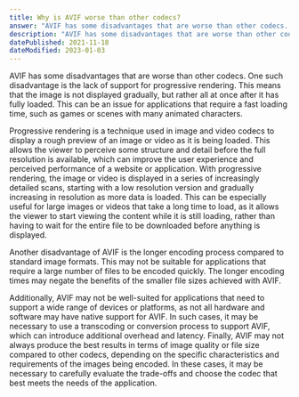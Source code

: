 ```yaml
---
title: Why is AVIF worse than other codecs?
answer: "AVIF has some disadvantages that are worse than other codecs. AVIF supports no progressive rendering. Also, compared to standard image formats, the encoding process takes much longer. Therefore, it may not work with applications that need a large number of files to be encoded quickly (e.g., games or scenes with many animated characters). The longer encoding times may negate the greater savings in file size."
description: "AVIF has some disadvantages that are worse than other codecs. AVIF supports no progressive rendering. Also, compared to standard image formats, the encoding process takes much longer. Therefore, it may not work with applications that need a large number of files to be encoded quickly (e.g., games or scenes with many animated characters). The longer encoding times may negate the greater savings in file size."
datePublished: 2021-11-18
dateModified: 2023-01-03
---
```


AVIF has some disadvantages that are worse than other codecs. One such disadvantage is the lack of support for progressive rendering. This means that the image is not displayed gradually, but rather all at once after it has fully loaded. This can be an issue for applications that require a fast loading time, such as games or scenes with many animated characters.

Progressive rendering is a technique used in image and video codecs to display a rough preview of an image or video as it is being loaded. This allows the viewer to perceive some structure and detail before the full resolution is available, which can improve the user experience and perceived performance of a website or application. With progressive rendering, the image or video is displayed in a series of increasingly detailed scans, starting with a low resolution version and gradually increasing in resolution as more data is loaded. This can be especially useful for large images or videos that take a long time to load, as it allows the viewer to start viewing the content while it is still loading, rather than having to wait for the entire file to be downloaded before anything is displayed.

Another disadvantage of AVIF is the longer encoding process compared to standard image formats. This may not be suitable for applications that require a large number of files to be encoded quickly. The longer encoding times may negate the benefits of the smaller file sizes achieved with AVIF.

Additionally, AVIF may not be well-suited for applications that need to support a wide range of devices or platforms, as not all hardware and software may have native support for AVIF. In such cases, it may be necessary to use a transcoding or conversion process to support AVIF, which can introduce additional overhead and latency. Finally, AVIF may not always produce the best results in terms of image quality or file size compared to other codecs, depending on the specific characteristics and requirements of the images being encoded. In these cases, it may be necessary to carefully evaluate the trade-offs and choose the codec that best meets the needs of the application.